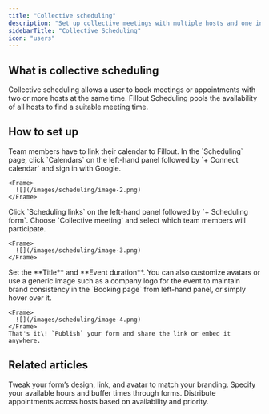 ```yaml
---
title: "Collective scheduling"
description: "Set up collective meetings with multiple hosts and one invitee through Fillout Scheduling for free. Hosts can set up their preferred availability."
sidebarTitle: "Collective Scheduling"
icon: "users"
---
```


## What is collective scheduling

Collective scheduling allows a user to book meetings or appointments with two or more hosts at the same time. Fillout Scheduling pools the availability of all hosts to find a suitable meeting time.

## How to set up

<Steps>
  <Step title="Connect calendars">
    Team members have to link their calendar to Fillout. In the `Scheduling` page, click `Calendars` on the left-hand panel followed by `+ Connect calendar` and sign in with Google.

    <Frame>
      ![](/images/scheduling/image-2.png)
    </Frame>
  </Step>
  <Step title="Create the scheduling form">
    Click `Scheduling links` on the left-hand panel followed by `+ Scheduling form`. Choose `Collective meeting` and select which team members will participate.

    <Frame>
      ![](/images/scheduling/image-3.png)
    </Frame>
  </Step>
  <Step title="Configure event details">
    Set the **Title** and **Event duration**. You can also customize avatars or use a generic image such as a company logo for the event to maintain brand consistency in the `Booking page` from left-hand panel, or simply hover over it.

    <Frame>
      ![](/images/scheduling/image-4.png)
    </Frame>
    That's it\! `Publish` your form and share the link or embed it anywhere.
  </Step>
</Steps>

## Related articles

<CardGroup cols={3}>
  <Card title="Customize Fillout Scheduling branding" icon="brush" iconType="regular" color="#FFC738" href="/help/customize-fillout-scheduling">
    Tweak your form’s design, link, and avatar to match your branding.
  </Card>
  <Card title="Set your availability in Fillout Scheduling" icon="calendar-clock" iconType="regular" color="#FFC738" href="/help/fillout-scheduling-availability">
    Specify your available hours and buffer times through forms.
  </Card>
  <Card title="Round robin scheduling" icon="arrows-rotate-reverse" iconType="regular" color="#FFC738" href="/help/round-robin">
    Distribute appointments across hosts based on availability and priority.
  </Card>
</CardGroup>